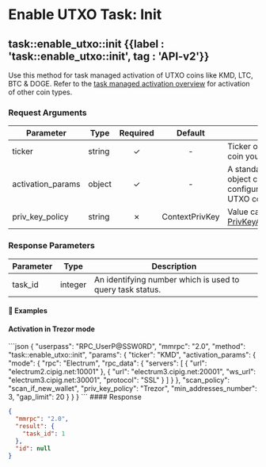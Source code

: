 
# Enable UTXO Task: Init

## task::enable\_utxo::init {{label : 'task::enable_utxo::init', tag : 'API-v2'}}

Use this method for task managed activation of UTXO coins like KMD, LTC, BTC & DOGE. Refer to the [task managed activation overview](/komodo-defi-framework/api/v20/coin_activation/task_managed/) for activation of other coin types.

### Request Arguments

| Parameter          | Type   | Required |     Default    | Description                                                                                                                                                                     |
| ------------------ | ------ | :------: | :------------: | ------------------------------------------------------------------------------------------------------------------------------------------------------------------------------- |
| ticker             | string |     ✓    |        -       | Ticker of the UTXO-based coin you want to enable.                                                                                                                               |
| activation\_params | object |     ✓    |        -       | A standard [ActivationParams](/komodo-defi-framework/api/common_structures/activation/#activation-params) object containing activation configuration parameters for UTXO coins. |
| priv\_key\_policy  | string |     ✗    | ContextPrivKey | Value can be [PrivKeyActivationPolicyEnum](/komodo-defi-framework/api/common_structures/enums/#priv-key-activation-policy-enum).                                                |

### Response Parameters

| Parameter | Type    | Description                                               |
| --------- | ------- | --------------------------------------------------------- |
| task\_id  | integer | An identifying number which is used to query task status. |

#### 📌 Examples

#### Activation in Trezor mode

<CodeGroup title="UTXO Activation (Trezor mode)" tag="POST" label="task::enable_utxo::init" mm2MethodDecorate="true">
  ```json
  {
    "userpass": "RPC_UserP@SSW0RD",
    "mmrpc": "2.0",
    "method": "task::enable_utxo::init",
    "params": {
      "ticker": "KMD",
      "activation_params": {
        "mode": {
          "rpc": "Electrum",
          "rpc_data": {
            "servers": [
              {
                "url": "electrum2.cipig.net:10001"
              },
              {
                "url": "electrum3.cipig.net:20001",
                "ws_url": "electrum3.cipig.net:30001",
                "protocol": "SSL"
              }
            ]
          }
        },
        "scan_policy": "scan_if_new_wallet",
        "priv_key_policy": "Trezor",
        "min_addresses_number": 3,
        "gap_limit": 20
      }
    }
  }
  ```
</CodeGroup>

<CollapsibleSection expandedText="Hide Response" collapsedText="Show Response">
  #### Response

  ```json
  {
    "mmrpc": "2.0",
    "result": {
      "task_id": 1
    },
    "id": null
  }
  ```
</CollapsibleSection>
